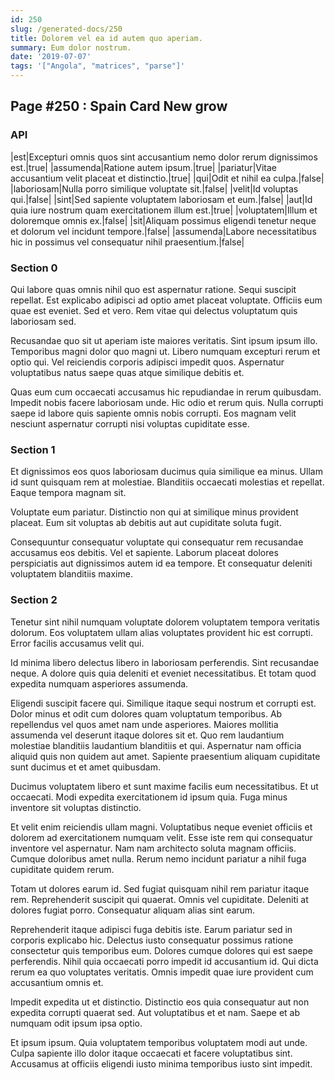 ```yaml
---
id: 250
slug: /generated-docs/250
title: Dolorem vel ea id autem quo aperiam.
summary: Eum dolor nostrum.
date: '2019-07-07'
tags: '["Angola", "matrices", "parse"]'
---
```

## Page #250 : Spain Card New grow
<Partial />

### API

|est|Excepturi omnis quos sint accusantium nemo dolor rerum dignissimos est.|true|
|assumenda|Ratione autem ipsum.|true|
|pariatur|Vitae accusantium velit placeat et distinctio.|true|
|qui|Odit et nihil ea culpa.|false|
|laboriosam|Nulla porro similique voluptate sit.|false|
|velit|Id voluptas qui.|false|
|sint|Sed sapiente voluptatem laboriosam et eum.|false|
|aut|Id quia iure nostrum quam exercitationem illum est.|true|
|voluptatem|Illum et doloremque omnis ex.|false|
|sit|Aliquam possimus eligendi tenetur neque et dolorum vel incidunt tempore.|false|
|assumenda|Labore necessitatibus hic in possimus vel consequatur nihil praesentium.|false|




### Section 0
Qui labore quas omnis nihil quo est aspernatur ratione. Sequi suscipit repellat. Est explicabo adipisci ad optio amet placeat voluptate. Officiis eum quae est eveniet. Sed et vero. Rem vitae qui delectus voluptatum quis laboriosam sed.
 Recusandae quo sit ut aperiam iste maiores veritatis. Sint ipsum ipsum illo. Temporibus magni dolor quo magni ut. Libero numquam excepturi rerum et optio qui. Vel reiciendis corporis adipisci impedit quos. Aspernatur voluptatibus natus saepe quas atque similique debitis et.
 Quas eum cum occaecati accusamus hic repudiandae in rerum quibusdam. Impedit nobis facere laboriosam unde. Hic odio et rerum quis. Nulla corrupti saepe id labore quis sapiente omnis nobis corrupti. Eos magnam velit nesciunt aspernatur corrupti nisi voluptas cupiditate esse.
### Section 1
Et dignissimos eos quos laboriosam ducimus quia similique ea minus. Ullam id sunt quisquam rem at molestiae. Blanditiis occaecati molestias et repellat. Eaque tempora magnam sit.
 Voluptate eum pariatur. Distinctio non qui at similique minus provident placeat. Eum sit voluptas ab debitis aut aut cupiditate soluta fugit.
 Consequuntur consequatur voluptate qui consequatur rem recusandae accusamus eos debitis. Vel et sapiente. Laborum placeat dolores perspiciatis aut dignissimos autem id ea tempore. Et consequatur deleniti voluptatem blanditiis maxime.
### Section 2
Tenetur sint nihil numquam voluptate dolorem voluptatem tempora veritatis dolorum. Eos voluptatem ullam alias voluptates provident hic est corrupti. Error facilis accusamus velit qui.
 Id minima libero delectus libero in laboriosam perferendis. Sint recusandae neque. A dolore quis quia deleniti et eveniet necessitatibus. Et totam quod expedita numquam asperiores assumenda.
 Eligendi suscipit facere qui. Similique itaque sequi nostrum et corrupti est. Dolor minus et odit cum dolores quam voluptatum temporibus. Ab repellendus vel quos amet nam unde asperiores. Maiores mollitia assumenda vel deserunt itaque dolores sit et.
Quo rem laudantium molestiae blanditiis laudantium blanditiis et qui. Aspernatur nam officia aliquid quis non quidem aut amet. Sapiente praesentium aliquam cupiditate sunt ducimus et et amet quibusdam.
 Ducimus voluptatem libero et sunt maxime facilis eum necessitatibus. Et ut occaecati. Modi expedita exercitationem id ipsum quia. Fuga minus inventore sit voluptas distinctio.
 Et velit enim reiciendis ullam magni. Voluptatibus neque eveniet officiis et dolorem ad exercitationem numquam velit. Esse iste rem qui consequatur inventore vel aspernatur.
Nam nam architecto soluta magnam officiis. Cumque doloribus amet nulla. Rerum nemo incidunt pariatur a nihil fuga cupiditate quidem rerum.
 Totam ut dolores earum id. Sed fugiat quisquam nihil rem pariatur itaque rem. Reprehenderit suscipit qui quaerat. Omnis vel cupiditate. Deleniti at dolores fugiat porro. Consequatur aliquam alias sint earum.
 Reprehenderit itaque adipisci fuga debitis iste. Earum pariatur sed in corporis explicabo hic. Delectus iusto consequatur possimus ratione consectetur quis temporibus eum. Dolores cumque dolores qui est saepe perferendis.
Nihil quia occaecati porro impedit id accusantium id. Qui dicta rerum ea quo voluptates veritatis. Omnis impedit quae iure provident cum accusantium omnis et.
 Impedit expedita ut et distinctio. Distinctio eos quia consequatur aut non expedita corrupti quaerat sed. Aut voluptatibus et et nam. Saepe et ab numquam odit ipsum ipsa optio.
 Et ipsum ipsum. Quia voluptatem temporibus voluptatem modi aut unde. Culpa sapiente illo dolor itaque occaecati et facere voluptatibus sint. Accusamus at officiis eligendi iusto minima temporibus iusto sint impedit.
